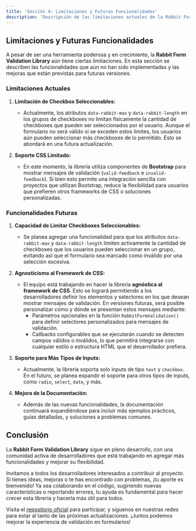 ```yaml
---
title: 'Sección 4: Limitaciones y Futuras Funcionalidades'
description: 'Descripción de las limitaciones actuales de la Rabbit Form Validation Library y una visión de las funcionalidades que se planean implementar en el futuro.'
---
```


## Limitaciones y Futuras Funcionalidades

A pesar de ser una herramienta poderosa y en crecimiento, la **Rabbit Form Validation Library** aún tiene ciertas limitaciones. En esta sección se describen las funcionalidades que aún no han sido implementadas y las mejoras que están previstas para futuras versiones.

### Limitaciones Actuales

1. **Limitación de Checkbox Seleccionables:**
   - Actualmente, los atributos `data-rabbit-max` y `data-rabbit-length` en los grupos de checkboxes no limitan físicamente la cantidad de checkboxes que pueden ser seleccionados por el usuario. Aunque el formulario no será válido si se exceden estos límites, los usuarios aún pueden seleccionar más checkboxes de lo permitido. Esto se abordará en una futura actualización.

2. **Soporte CSS Limitado:**
   - En este momento, la librería utiliza componentes de **Bootstrap** para mostrar mensajes de validación (`valid-feedback` e `invalid-feedback`). Si bien esto permite una integración sencilla con proyectos que utilizan Bootstrap, reduce la flexibilidad para usuarios que prefieren otros frameworks de CSS o soluciones personalizadas.

### Funcionalidades Futuras

1. **Capacidad de Limitar Checkboxes Seleccionables:**
   - Se planea agregar una funcionalidad para que los atributos `data-rabbit-max` y `data-rabbit-length` limiten activamente la cantidad de checkboxes que los usuarios pueden seleccionar en un grupo, evitando así que el formulario sea marcado como inválido por una selección excesiva.

2. **Agnosticismo al Framework de CSS:**
   - El equipo está trabajando en hacer la librería **agnóstica al framework de CSS**. Esto se logrará permitiendo a los desarrolladores definir los elementos y selectores en los que desean mostrar mensajes de validación. En versiones futuras, será posible personalizar cómo y dónde se presentan estos mensajes mediante:
     - Parámetros opcionales en la función `RabbitFormValidation()` para definir selectores personalizados para mensajes de validación.
     - Callbacks configurables que se ejecutarán cuando se detecten campos válidos o inválidos, lo que permitirá integrarse con cualquier estilo o estructura HTML que el desarrollador prefiera.

3. **Soporte para Más Tipos de Inputs:**
   - Actualmente, la librería soporta solo inputs de tipo `text` y `checkbox`. En el futuro, se planea expandir el soporte para otros tipos de inputs, como `radio`, `select`, `date`, y más.

4. **Mejora de la Documentación:**
   - Además de las nuevas funcionalidades, la documentación continuará expandiéndose para incluir más ejemplos prácticos, guías detalladas, y soluciones a problemas comunes.

## Conclusión

La **Rabbit Form Validation Library** sigue en pleno desarrollo, con una comunidad activa de desarrolladores que está trabajando en agregar más funcionalidades y mejorar su flexibilidad. 

Invitamos a todos los desarrolladores interesados a contribuir al proyecto. Si tienes ideas, mejoras o te has encontrado con problemas, ¡tu aporte es bienvenido! Ya sea colaborando en el código, sugiriendo nuevas características o reportando errores, tu ayuda es fundamental para hacer crecer esta librería y hacerla más útil para todos.

Visita el [repositorio oficial](https://github.com/MrBryan1502/rabbit-validation-library) para participar, y síguenos en nuestras redes para estar al tanto de las próximas actualizaciones. ¡Juntos podemos mejorar la experiencia de validación en formularios!
